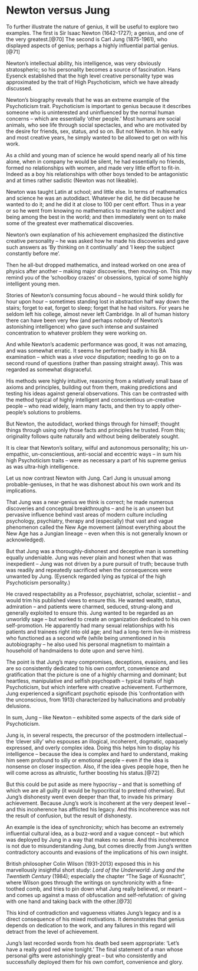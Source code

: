 # Newton versus Jung

To further illustrate the nature of genius, it will be useful to explore two examples. The first is Sir Isaac Newton (1642-1727); a genius, and one of the very greatest.[@70] The second is Carl Jung (1875-1961), who displayed aspects of genius; perhaps a highly influential partial genius.[@71]

Newton’s intellectual ability, his intelligence, was very obviously stratospheric; so his personality becomes a source of fascination. Hans Eysenck established that the high level creative personality type was approximated by the trait of High Psychoticism, which we have already discussed.

Newton’s biography reveals that he was an extreme example of the Psychoticism trait. Psychoticism is important to genius because it describes someone who is uninterested and uninfluenced by the normal human concerns – which are essentially ‘other people.’ Most humans are social animals, who see life through social spectacles, and who are motivated by the desire for friends, sex, status, and so on. But not Newton. In his early and most creative years, he simply wanted to be allowed to get on with his work.

As a child and young man of science he would spend nearly all of his time alone, when in company he would be silent, he had essentially no friends, formed no relationships with women, and made very little effort to fit-in. Indeed as a boy his relationships with other boys tended to be antagonistic and at times rather sadistic (Newton was not likeable).

Newton was taught Latin at school; and little else. In terms of mathematics and science he was an autodidact. Whatever he did, he did because he wanted to do it; and he did it at close to 100 per cent effort. Thus in a year or so he went from knowing no mathematics to mastering the subject and being among the best in the world; and then immediately went on to make some of the greatest ever mathematical discoveries.

Newton’s own explanation of his achievement emphasized the distinctive creative personality – he was asked how he made his discoveries and gave such answers as ‘By thinking on it continually’ and ‘I keep the subject constantly before me’.

Then he all-but dropped mathematics, and instead worked on one area of physics after another – making major discoveries, then moving-on. This may remind you of the ‘schoolboy crazes’ or obsessions, typical of some highly intelligent young men.

Stories of Newton’s consuming focus abound – he would think solidly for hour upon hour – sometimes standing lost in abstraction half way down the stairs; forget to eat, forget to sleep; forget that he had visitors. For years he seldom left his college, almost never left Cambridge. In all of human history there can have been very few (and perhaps nobody of Newton’s astonishing intelligence) who gave such intense and sustained concentration to whatever problem they were working on.

And while Newton’s academic performance was good, it was not amazing, and was somewhat erratic. It seems he performed badly in his BA examination – which was a _viva voce_ disputation; needing to go on to a second round of questions (rather than passing straight away). This was regarded as somewhat disgraceful.

His methods were highly intuitive, reasoning from a relatively small base of axioms and principles, building out from them, making predictions and testing his ideas against general observations. This can be contrasted with the method typical of highly intelligent and conscientious _un_-creative people – who read widely, learn many facts, and then try to apply other-people’s solutions to problems.

But Newton, the autodidact, worked things through for himself; thought things through using only those facts and principles he trusted. From this; originality follows quite naturally and without being deliberately sought.

It is clear that Newton’s solitary, wilful and autonomous personality; his un-empathic, un-conscientious, anti-social and eccentric ways – in sum his high Psychoticism traits – were as necessary a part of his supreme genius as was ultra-high intelligence.

Let us now contrast Newton with Jung. Carl Jung is unusual among probable-geniuses, in that he was dishonest about his own work and its implications.

That Jung was a near-genius we think is correct; he made numerous discoveries and conceptual breakthroughs – and he is an unseen but pervasive influence behind vast areas of modern culture including psychology, psychiatry, therapy and (especially) that vast and vague phenomenon called the New Age movement (almost everything about the New Age has a Jungian lineage – even when this is not generally known or acknowledged).

But that Jung was a thoroughly-dishonest and deceptive man is something equally undeniable. Jung was never plain and honest when that was inexpedient – Jung was not driven by a pure pursuit of truth; because truth was readily and repeatedly sacrificed when the consequences were unwanted by Jung. (Eysenck regarded lying as typical of the high Psychoticism personality.)

He craved respectability as a Professor, psychiatrist, scholar, scientist – and would trim his published views to ensure this. He wanted wealth, status, admiration – and patients were charmed, seduced, strung-along and generally exploited to ensure this. Jung wanted to be regarded as an unworldly sage – but worked to create an organization dedicated to his own self-promotion. He apparently had many sexual relationships with his patients and trainees right into old age; and had a long-term live-in mistress who functioned as a second wife (while being unmentioned in his autobiography – he also used his personal magnetism to maintain a household of handmaidens to dote upon and serve him).

The point is that Jung’s many compromises, deceptions, evasions, and lies are so consistently dedicated to his own comfort, convenience and gratification that the picture is one of a highly charming and dominant; but heartless, manipulative and selfish psychopath – typical traits of high Psychoticism, but which interfere with creative achievement. Furthermore, Jung experienced a significant psychotic episode (his ‘confrontation with the unconscious, from 1913) characterized by hallucinations and probably delusions.

In sum, Jung – like Newton – exhibited some aspects of the dark side of Psychoticism.

Jung is, in several respects, the precursor of the postmodern intellectual – the ‘clever silly’ who espouses an illogical, incoherent, dogmatic, opaquely expressed, and overly complex idea. Doing this helps him to display his intelligence – because the idea is complex and hard to understand, making him seem profound to silly or emotional people – even if the idea is nonsense on closer inspection. Also, if the idea gives people hope, then he will come across as altruistic, further boosting his status.[@72]

But this could be put aside as mere hypocrisy – and that is something of which we are all guilty (it would be hypocritical to pretend otherwise). But Jung’s dishonesty went even deeper than that, to invade his primary achievement. Because Jung’s work is incoherent at the very deepest level – and this incoherence has afflicted his legacy. And this incoherence was not the result of confusion, but the result of dishonesty.

An example is the idea of synchronicity; which has become an extremely influential cultural idea, as a buzz-word and a vague concept – but which was deployed by Jung in a way that makes no sense. And this incoherence is not due to misunderstanding Jung, but comes directly from Jung’s written contradictory accounts and evasions of the implications of his own insight.

British philosopher Colin Wilson (1931-2013) exposed this in his marvellously insightful short study: _Lord of the Underworld: Jung and the Twentieth Century_ (1984); especially the chapter “The Sage of Kusnacht”, where Wilson goes through the writings on synchronicity with a fine-toothed comb, and tries to pin down what Jung really believed, or meant – and comes up against a mass of obfuscation and self-refutation: of giving with one hand and taking back with the other.[@73]

This kind of contradiction and vagueness vitiates Jung’s legacy and is a direct consequence of his mixed motivations. It demonstrates that genius depends on dedication to the work, and any failures in this regard will detract from the level of achievement.

Jung’s last recorded words from his death bed seem appropriate: ‘Let’s have a really good red wine tonight.’ The final statement of a man whose personal gifts were astonishingly great – but who consistently and successfully deployed them for his own comfort, convenience and glory.
